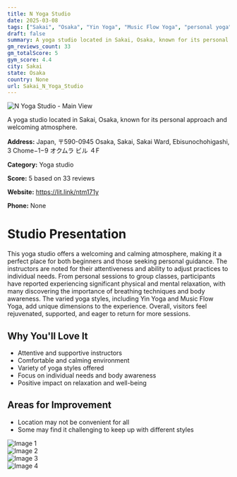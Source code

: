 ```yaml
---
title: N Yoga Studio
date: 2025-03-08
tags: ["Sakai", "Osaka", "Yin Yoga", "Music Flow Yoga", "personal yoga", "calming atmosphere", "personalized attention", "Sakai"]  
draft: false
summary: A yoga studio located in Sakai, Osaka, known for its personal approach and welcoming atmosphere.
gm_reviews_count: 33
gm_totalScore: 5
gym_score: 4.4
city: Sakai
state: Osaka
country: None
url: Sakai_N_Yoga_Studio
---
```


<div className="aspect-[16/9] relative my-8">
  <img 
    src="https://lh5.googleusercontent.com/p/AF1QipNtjIMJlboPTEFi0uZG0z2Bdevg5lwjv-eJCqv_=w1920-h1080-k-no"
    alt="N Yoga Studio - Main View"
    className="object-cover absolute inset-0 w-full h-full rounded-lg"
  />
</div>

A yoga studio located in Sakai, Osaka, known for its personal approach and welcoming atmosphere.

**Address:** Japan, 〒590-0945 Osaka, Sakai, Sakai Ward, Ebisunochohigashi, 3 Chome−1−9 オクムラ ビル ４F

**Category:** Yoga studio

**Score:** 5 based on 33 reviews

**Website:** https://lit.link/ntm171y

**Phone:** None

# Studio Presentation

This yoga studio offers a welcoming and calming atmosphere, making it a perfect place for both beginners and those seeking personal guidance. The instructors are noted for their attentiveness and ability to adjust practices to individual needs. From personal sessions to group classes, participants have reported experiencing significant physical and mental relaxation, with many discovering the importance of breathing techniques and body awareness. The varied yoga styles, including Yin Yoga and Music Flow Yoga, add unique dimensions to the experience. Overall, visitors feel rejuvenated, supported, and eager to return for more sessions.

## Why You'll Love It

- Attentive and supportive instructors
- Comfortable and calming environment
- Variety of yoga styles offered
- Focus on individual needs and body awareness
- Positive impact on relaxation and well-being

## Areas for Improvement

- Location may not be convenient for all
- Some may find it challenging to keep up with different styles

<div className="grid grid-cols-1 xl:grid-cols-2 gap-4 my-8">
<div className="aspect-[4/3] relative"><img src="https://lh5.googleusercontent.com/p/AF1QipPdJ2jAbaT_j8P6Wdsz_WoGM9IndNhgoBYeawYS=w1920-h1080-k-no" alt="Image 1" className="object-cover absolute inset-0 w-full h-full rounded-lg" /></div>
<div className="aspect-[4/3] relative"><img src="https://lh5.googleusercontent.com/p/AF1QipMJarn9-5b7CosZ6l8De1j5VAi83nsoCT8EkO1B=w1920-h1080-k-no" alt="Image 2" className="object-cover absolute inset-0 w-full h-full rounded-lg" /></div>
<div className="aspect-[4/3] relative"><img src="https://lh5.googleusercontent.com/p/AF1QipPtAE80Oc9Zm4X50LPN9Pm6kButSmJOFARIsQuW=w1920-h1080-k-no" alt="Image 3" className="object-cover absolute inset-0 w-full h-full rounded-lg" /></div>
<div className="aspect-[4/3] relative"><img src="https://lh5.googleusercontent.com/p/AF1QipNxfHKQdaraOg_5l7ECj0-0-_sH_CX4pYbYW3qJ=w1920-h1080-k-no" alt="Image 4" className="object-cover absolute inset-0 w-full h-full rounded-lg" /></div>
</div>